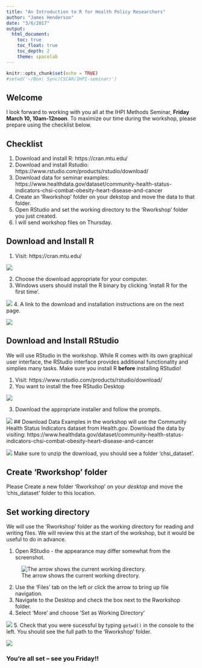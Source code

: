 ```yaml
---
title: "An Introduction to R for Health Policy Researchers"
author: "James Henderson"
date: "3/6/2017"
output: 
  html_document:
    toc: true
    toc_float: true
    toc_depth: 2
    theme: spacelab
---
```


```r
knitr::opts_chunk$set(echo = TRUE)
#setwd('~/Box\ Sync/CSCAR/IHPI-seminar/')
```

## Welcome
I look forward to working with you all at the IHPI Methods Seminar,
**Friday March 10, 10am-12noon**. To maximize our time during the workshop,
please prepare using the checklist below.

## Checklist
1. Download and install R: https://cran.mtu.edu/
2. Download and install Rstudio: https://www.rstudio.com/products/rstudio/download/
3. Download data for seminar examples: 
https://www.healthdata.gov/dataset/community-health-status-indicators-chsi-combat-obesity-heart-disease-and-cancer
4. Create an 'Rworkshop' folder on your dekstop and move the data to that folder.
5. Open RStudio and set the working directory to the 'Rworkshop' folder you just created.
6. I will send workshop files on Thursday.

## Download and Install R

1. Visit: https://cran.mtu.edu/

![](PrepImages/R-Landing.png)

2. Choose the download appropriate for your computer.
3. Windows users should install the R binary by clicking 'install R for the first time'.

![](PrepImages/RforWindows1.png)
4. A link to the download and installation instructions are on the next page.

![](PrepImages/RforWindows2.png)

## Download and Install RStudio
We will use RStudio in the workshop.
While R comes with its own graphical user interface, the RStudio interface
provides additional functionality and simplies many tasks. Make sure you install
R **before** installing RStudio!

1. Visit: https://www.rstudio.com/products/rstudio/download/
2. You want to install the free RStudio Desktop

![](PrepImages/RStudio2.png)

3. Download the appropriate installer and follow the prompts.

![](PrepImages/RStudio3.png)
## Download Data
Examples in the workshop will use the Community Health Status Indicators dataset 
from Health.gov. Download the data by visiting:
https://www.healthdata.gov/dataset/community-health-status-indicators-chsi-combat-obesity-heart-disease-and-cancer

![](PrepImages/CHSI.png)
Make sure to unzip the download, you should see a folder 'chsi_dataset'.

## Create 'Rworkshop' folder

Please Create a new folder 'Rworkshop' on your *desktop* and move the 'chis_dataset' folder
to this location. 

## Set working directory

We will use the 'Rworkshop' folder as the working directory for reading and
writing files. We will review this at the start of the workshop, but it would be
useful to do in advance.

1. Open RStudio - the appearance may differ somewhat from the screenshot.

![The arrow shows the current working directory.](PrepImages/RStudioWD.png)

2. Use the 'Files' tab on the left or click the arrow to bring up file navigation.
3. Navigate to the Desktop and check the box next to the Rworkshop folder.
4. Select 'More' and choose 'Set as Working Directory'

![](PrepImages/setwd.png)
5. Check that you were sucessful by typing `getwd()` in the console to the left.
You should see the full path to the 'Rworkshop' folder.

![](PrepImages/getwd.png)



### You're all set -- see you Friday!!